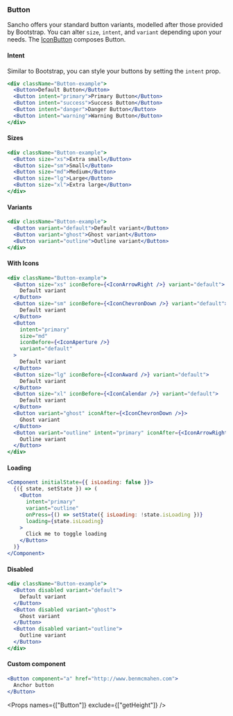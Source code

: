
<Nav title="Button" />

<SEO title="Button" />

<Container>
<Article sidebar={[
  { id: 'Button', name: 'Button'},
  { id: 'Intent', name: 'Button intent' },
  { id: 'Sizes', name: 'Button sizes'},
  { id: 'Variants', name: 'Button variants'},
  { id: 'Loading', name: 'Loading state'},
  { id: 'Disabled', name: 'Disabled state'},
  { id: 'Custom component', name: 'Custom component'},
  { id: 'Props', name: 'API'}
]}>

# Button

Sancho offers your standard button variants, modelled after those provided by Bootstrap. You can alter `size`, `intent`, and `variant` depending upon your needs. The [IconButton](/components/icon-button) composes Button.

#### Intent

Similar to Bootstrap, you can style your buttons by setting the `intent` prop.

```jsx expanded
<div className="Button-example">
  <Button>Default Button</Button>
  <Button intent="primary">Primary Button</Button>
  <Button intent="success">Success Button</Button>
  <Button intent="danger">Danger Button</Button>
  <Button intent="warning">Warning Button</Button>
</div>
```

#### Sizes

```jsx
<div className="Button-example">
  <Button size="xs">Extra small</Button>
  <Button size="sm">Small</Button>
  <Button size="md">Medium</Button>
  <Button size="lg">Large</Button>
  <Button size="xl">Extra large</Button>
</div>
```

#### Variants

```jsx
<div className="Button-example">
  <Button variant="default">Default variant</Button>
  <Button variant="ghost">Ghost variant</Button>
  <Button variant="outline">Outline variant</Button>
</div>
```

#### With Icons

```jsx
<div className="Button-example">
  <Button size="xs" iconBefore={<IconArrowRight />} variant="default">
    Default variant
  </Button>
  <Button size="sm" iconBefore={<IconChevronDown />} variant="default">
    Default variant
  </Button>
  <Button
    intent="primary"
    size="md"
    iconBefore={<IconAperture />}
    variant="default"
  >
    Default variant
  </Button>
  <Button size="lg" iconBefore={<IconAward />} variant="default">
    Default variant
  </Button>
  <Button size="xl" iconBefore={<IconCalendar />} variant="default">
    Default variant
  </Button>
  <Button variant="ghost" iconAfter={<IconChevronDown />}>
    Ghost variant
  </Button>
  <Button variant="outline" intent="primary" iconAfter={<IconArrowRight />}>
    Outline variant
  </Button>
</div>
```

#### Loading

```jsx
<Component initialState={{ isLoading: false }}>
  {({ state, setState }) => (
    <Button
      intent="primary"
      variant="outline"
      onPress={() => setState({ isLoading: !state.isLoading })}
      loading={state.isLoading}
    >
      Click me to toggle loading
    </Button>
  )}
</Component>
```

#### Disabled

```jsx
<div className="Button-example">
  <Button disabled variant="default">
    Default variant
  </Button>
  <Button disabled variant="ghost">
    Ghost variant
  </Button>
  <Button disabled variant="outline">
    Outline variant
  </Button>
</div>
```

#### Custom component

```jsx
<Button component="a" href="http://www.benmcmahen.com">
  Anchor button
</Button>
```

<Props names={["Button"]} exclude={["getHeight"]} />

</Article>
</Container>
